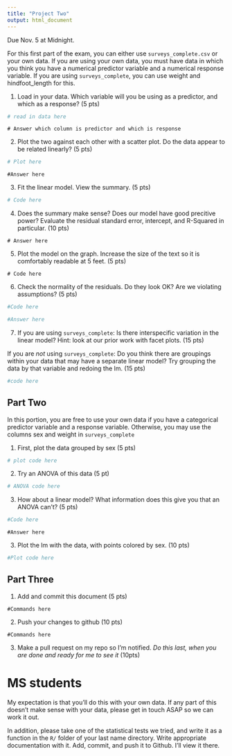 ```yaml
---
title: "Project Two"
output: html_document
---
```


Due Nov. 5 at Midnight. 

For this first part of the exam, you can either use `surveys_complete.csv` or your own data. If you are using your own data, you must have data in which you think you have a numerical predictor variable and a numerical response variable. If you are using `surveys_complete`, you can use weight and hindfoot_length for this.

1) Load in your data. Which variable will you be using as a predictor, and which as a response? (5 pts)

```r
# read in data here
```

```
# Answer which column is predictor and which is response
```

2) Plot the two against each other with a scatter plot. Do the data appear to be related linearly? (5 pts)


```r
# Plot here
```

```
#Answer here
```


3) Fit the linear model. View the summary. (5 pts)


```r
# Code here
```

4) Does the summary make sense? Does our model have good precitive power? Evaluate the residual standard error, intercept, and R-Squared in particular.  (10 pts)


```
# Answer here
```


5) Plot the model on the graph. Increase the size of the text so it is comfortably readable at 5 feet. (5 pts)

```
# Code here
```


6) Check the normality of the residuals. Do they look OK? Are we violating assumptions? (5 pts)

```r

#Code here

```


```r

#Answer here
```

7) If you are using `surveys_complete`: Is there interspecific variation in the linear model? Hint: look at our prior work with facet plots. (15 pts) 

If you are *not* using  `surveys_complete`: Do you think there are groupings within your data that may have a separate linear model? Try grouping the data by that variable and redoing the lm. (15 pts)

```r
#code here
```

## Part Two

In this portion, you are free to use your own data if you have a categorical predictor variable and a response variable. Otherwise, you may use the columns sex and weight in `surveys_complete`

1) First, plot the data grouped by sex (5 pts)

```r

# plot code here
```

2) Try an ANOVA of this data (5 pt)

```r
# ANOVA code here
```

3) How about a linear model? What information does this give you that an ANOVA can't? (5 pts)


```r

#Code here
```

```
#Answer here
```

3) Plot the lm with the data, with points colored by sex. (10 pts)


```r

#Plot code here
```

## Part Three


1) Add and commit this document (5 pts)

```
#Commands here
```

2) Push your changes to github (10 pts)

```
#Commands here
```

3) Make a pull request on my repo so I'm notified. *Do this last, when you are done and ready for me to see it* (10pts)



# MS students

My expectation is that you'll do this with your own data. If any part of this doesn't make sense with your data, please get in touch ASAP so we can work it out.

In addition, please take one of the statistical tests we tried, and write it as a function in the `R/` folder of your last name directory. Write appropriate documentation with it. Add, commit, and push it to Github. I'll view it there.
